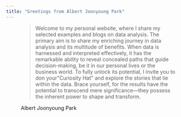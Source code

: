 ```yaml
---
title: "Greetings from Albert Joonyoung Park"
---
```


```{=html}
<div>
<figure>
  <blockquote class="blockquote">
    <p class="mb-0">Welcome to my personal website, where I share my selected examples and blogs on data analysis. The primary aim is to share my enriching journey in data analysis and its multitude of benefits. When data is harnessed and interpreted effectively, it has the remarkable ability to reveal concealed paths that guide decision-making, be it in our personal lives or the business world. To fully unlock its potential, I invite you to don your"Curiosity Hat" and explore the stories that lie within the data. Brace yourself, for the results have the potential to transcend mere significance—they possess the inherent power to shape and transform.</p>
  
  </blockquote>
  <figcaption class="blockquote-footer">
    Albert Joonyoung Park
  </figcaption>
</figure>
</div>
```
